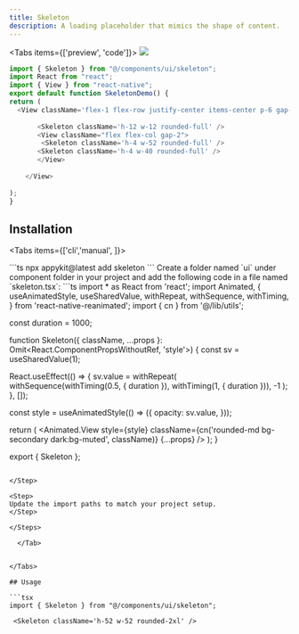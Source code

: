 ```yaml
---
title: Skeleton
description: A loading placeholder that mimics the shape of content.
---
```





<Tabs items={['preview', 'code']}>
  <Tab value="preview">
    ![](./preview/skeleton.png)
  </Tab>
  <Tab value="code">
  ```ts
  import { Skeleton } from "@/components/ui/skeleton";
import React from "react";
import { View } from "react-native";
export default function SkeletonDemo() {
  return (
    <View className='flex-1 flex-row justify-center items-center p-6 gap-5 bg-white'>
     
         <Skeleton className='h-12 w-12 rounded-full' />
         <View className="flex flex-col gap-2">
          <Skeleton className='h-4 w-52 rounded-full' />
         <Skeleton className='h-4 w-40 rounded-full' />
         </View>
       
      </View>
    
  );
}
```
  </Tab>
</Tabs>




## Installation

<Tabs items={['cli','manual', ]}>
 
  <Tab value="cli">
  ```ts
npx appykit@latest add skeleton
```
  </Tab>
  <Tab value="manual">
   
<Steps>



<Step>
Create a folder named `ui` under component folder in your project and add the following code in a file named `skeleton.tsx`:
```ts
import * as React from 'react';
import Animated, {
  useAnimatedStyle,
  useSharedValue,
  withRepeat,
  withSequence,
  withTiming,
} from 'react-native-reanimated';
import { cn } from '@/lib/utils';

const duration = 1000;

function Skeleton({
  className,
  ...props
}: Omit<React.ComponentPropsWithoutRef<typeof Animated.View>, 'style'>) {
  const sv = useSharedValue(1);

  React.useEffect(() => {
    sv.value = withRepeat(
      withSequence(withTiming(0.5, { duration }), withTiming(1, { duration })),
      -1
    );
  }, []);

  const style = useAnimatedStyle(() => ({
    opacity: sv.value,
  }));

  return (
    <Animated.View
      style={style}
      className={cn('rounded-md bg-secondary dark:bg-muted', className)}
      {...props}
    />
  );
}

export { Skeleton };



```

</Step>

<Step>
Update the import paths to match your project setup.
</Step>

</Steps>
  
  </Tab>


</Tabs>

## Usage

```tsx
import { Skeleton } from "@/components/ui/skeleton";
```
```tsx
 <Skeleton className='h-52 w-52 rounded-2xl' />
```

